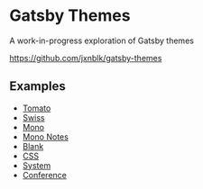 

# Gatsby Themes

A work-in-progress exploration of Gatsby themes

https://github.com/jxnblk/gatsby-themes

## Examples

- [Tomato](/examples/tomato-blog)
- [Swiss](/examples/swiss-blog)
- [Mono](/examples/mono-blog)
- [Mono Notes](/examples/mono-notes)
- [Blank](/examples/blank)
- [CSS](/examples/css)
- [System](/examples/system)
- [Conference](/examples/conference-styled)

[theme ui]: https://theme-ui.com
[mdx]: https://mdxjs.com
[emotion]: https://emotion.sh
[styled system]: https://styled-system.com

